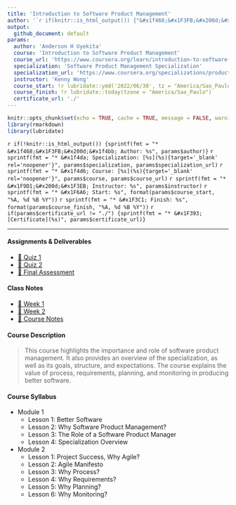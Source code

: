 ```yaml
---
title: 'Introduction to Software Product Management'
author: '`r if(knitr::is_html_output()) {"&#x1f468;&#x1F3FB;&#x200d;&#x1f4bb; Anderson H Uyekita"} else {NULL}`'
output:
  github_document: default
params:
  author: 'Anderson H Uyekita'
  course: 'Introduction to Software Product Management'
  course_url: 'https://www.coursera.org/learn/introduction-to-software-product-management'
  specialization: 'Software Product Management Specialization'
  specialization_url: 'https://www.coursera.org/specializations/product-management'
  instructor: 'Kenny Wong'
  course_start: !r lubridate::ymd('2022/06/30', tz = "America/Sao_Paulo")
  course_finish: !r lubridate::today(tzone = "America/Sao_Paulo")
  certificate_url: './'
---
```


```r
knitr::opts_chunk$set(echo = TRUE, cache = TRUE, message = FALSE, warning = FALSE)
library(rmarkdown)
library(lubridate)
```

`r if(!knitr::is_html_output()) {sprintf(fmt = "* &#x1f468;&#x1F3FB;&#x200d;&#x1f4bb; Author: %s", params$author)}`
`r sprintf(fmt = "* &#x1f4da; Specialization: [%s](%s){target='_blank' rel='noopener'}", params$specialization, params$specialization_url)`
`r sprintf(fmt = "* &#x1f4d6; Course: [%s](%s){target='_blank' rel='noopener'}", params$course, params$course_url)`
    `r sprintf(fmt = "* &#x1F9D1;&#x200d;&#x1F3EB; Instructor: %s", params$instructor)`
    `r sprintf(fmt = "* &#x1F6A6; Start: %s", format(params$course_start, "%A, %d %B %Y"))`
    `r sprintf(fmt = "* &#x1F3C1; Finish: %s", format(params$course_finish, "%A, %d %B %Y"))`
`r if(params$certificate_url != "./") {sprintf(fmt = "* &#x1F393; [Certificate](%s)", params$certificate_url)}`

--------------------------------------------------------------------------------

#### Assignments & Deliverables

* [&#x1F4DD; Quiz 1](./Week 1/quiz-1_introduction-to-software-product-management.md)
* [&#x1F4DD; Quiz 2](./Week 2/quiz-2_introduction-to-software-product-management.md)
* [&#x1F4DD; Final Assessment](./Week 2/final-assessment_introduction-to-software-product-management.md)


#### Class Notes

* [&#x1F4C6; Week 1](./Week 1)
* [&#x1F4C6; Week 2](./Week 2)
* [&#x1F4D1; Course Notes](https://github.com/AndersonUyekita/introduction-to-software-product-management/blob/main/resources/c1-course-notes-introduction-to-software-product-management.pdf)

#### Course Description

> This course highlights the importance and role of software product management. It also provides an overview of the specialization, as well as its goals, structure, and expectations. The course explains the value of process, requirements, planning, and monitoring in producing better software.


#### Course Syllabus

* Module 1
    * Lesson 1: Better Software
    * Lesson 2: Why Software Product Management?
    * Lesson 3: The Role of a Software Product Manager
    * Lesson 4: Specialization Overview
* Module 2
    * Lesson 1: Project Success, Why Agile?
    * Lesson 2: Agile Manifesto
    * Lesson 3: Why Process?
    * Lesson 4: Why Requirements?
    * Lesson 5: Why Planning?
    * Lesson 6: Why Monitoring?
